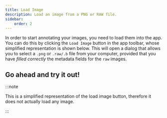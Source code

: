 ```yaml
---
title: Load Image
description: Load an image from a PNG or RAW file.
sidebar:
    order: 2
---
```



In order to start annotating your images, you need to load them into the app. 
You can do this by clicking the `Load Image` <span className='inline-flex items-baseline'>
<ImageIcon className='self-center w-4 h-4'/></span> button in the app toolbar, whose 
simplified representation is shown below. This will open a dialog that allows
you to select a `.png` or `.raw/.b` file from your computer, provided that you have 
*filled correctly* the metadata fields for the `raw` images. 

## Go ahead and try it out!



<LoadImage />

:::note

This is a simplified representation of the load image button, therefore it does not
actually load any image.

:::